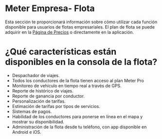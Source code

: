 # Meter Empresa- Flota


Esta sección te proporcionará información sobre cómo utilizar cada función disponible para usuarios de flotas empresariales. El plan de flota se puede adquirir en la [Página de Precios](https://www.meterapp.co/pricing) o directamente en la aplicación.



# ¿Qué características están disponibles en la consola de la flota?

* Despachador de viajes.
* Todos los conductores  de la flota tienen acceso al plan Meter Pro
* Monitoreo de vehículo en tiempo real a través de GPS.
* Reporte de histórico de viajes.
* Reporte de ganancia por conductor.
* Personalización de tarifas.
* Estimación de tarifas por tipos de servicios.
* Sistemas de pagos.
* Habilidad de los conductores para ponerse en línea en el mapa y mostrar su disponibilidad.
* Administración de la flota desde tu teléfono, con app disponible en Android e iOS.
